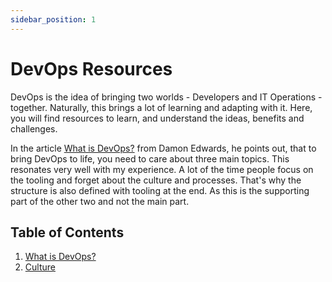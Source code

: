 ```yaml
---
sidebar_position: 1
---
```


# DevOps Resources

DevOps is the idea of bringing two worlds - Developers and IT Operations -
together. Naturally, this brings a lot of learning and adapting with it. Here,
you will find resources to learn, and understand the ideas, benefits and
challenges.

In the article [What is DevOps?](http://dev2ops.org/2010/02/what-is-devops/)
from Damon Edwards, he points out, that to bring DevOps to life, you need to
care about three main topics. This resonates very well with my experience. A lot
of the time people focus on the tooling and forget about the culture and
processes. That's why the structure is also defined with tooling at the end. As
this is the supporting part of the other two and not the main part.

## Table of Contents

1. [What is DevOps?](what-is-devops.mdx)
2. [Culture](culture.mdx)
